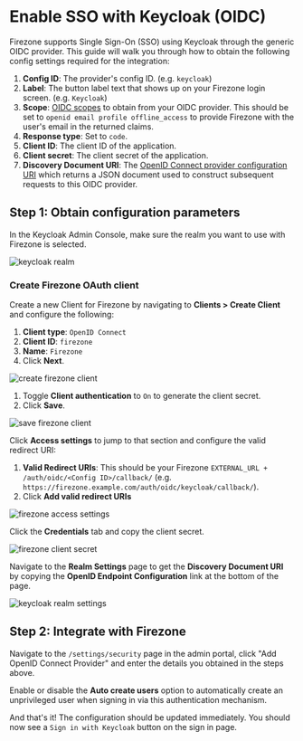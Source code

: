 
# Enable SSO with Keycloak (OIDC)

Firezone supports Single Sign-On (SSO) using Keycloak through the generic OIDC
provider. This guide will walk you through how to obtain the following config
settings required for the integration:

1. **Config ID**: The provider's config ID. (e.g. `keycloak`)
1. **Label**: The button label text that shows up on your Firezone login screen.
   (e.g. `Keycloak`)
1. **Scope**:
   [OIDC scopes](https://openid.net/specs/openid-connect-basic-1_0.html#Scopes)
   to obtain from your OIDC provider. This should be set to
   `openid email profile offline_access` to provide Firezone with the user's
   email in the returned claims.
1. **Response type**: Set to `code`.
1. **Client ID**: The client ID of the application.
1. **Client secret**: The client secret of the application.
1. **Discovery Document URI**: The
   [OpenID Connect provider configuration URI](https://openid.net/specs/openid-connect-discovery-1_0.html#ProviderConfig)
   which returns a JSON document used to construct subsequent requests to this
   OIDC provider.

## Step 1: Obtain configuration parameters

In the Keycloak Admin Console, make sure the realm you want to use with Firezone
is selected.

<Image
  alt="keycloak realm"
  src="/images/keycloak-realm.png"
  width={960}
  height={540}
/>

### Create Firezone OAuth client

Create a new Client for Firezone by navigating to **Clients > Create Client**
and configure the following:

1. **Client type**: `OpenID Connect`
1. **Client ID**: `firezone`
1. **Name**: `Firezone`
1. Click **Next**.

<Image
  alt="create firezone client"
  src="/images/create-firezone-client.png"
  width={960}
  height={540}
/>

1. Toggle **Client authentication** to `On` to generate the client secret.
1. Click **Save**.

<Image
  alt="save firezone client"
  src="/images/save-firezone-client.png"
  width={960}
  height={540}
/>

Click **Access settings** to jump to that section and configure the valid
redirect URI:

1. **Valid Redirect URIs**: This should be your Firezone
   `EXTERNAL_URL + /auth/oidc/<Config ID>/callback/` (e.g.
   `https://firezone.example.com/auth/oidc/keycloak/callback/`).
1. Click **Add valid redirect URIs**

<Image
  alt="firezone access settings"
  src="/images/firezone-access-settings.png"
  width={960}
  height={540}
/>

Click the **Credentials** tab and copy the client secret.

<Image
  alt="firezone client secret"
  src="/images/firezone-client-secret.png"
  width={960}
  height={540}
/>

Navigate to the **Realm Settings** page to get the **Discovery Document URI** by
copying the **OpenID Endpoint Configuration** link at the bottom of the page.

<Image
  alt="keycloak realm settings"
  src="/images/keycloak-realm-settings.png"
  width={960}
  height={540}
/>

## Step 2: Integrate with Firezone

Navigate to the `/settings/security` page in the admin portal, click "Add OpenID
Connect Provider" and enter the details you obtained in the steps above.

Enable or disable the **Auto create users** option to automatically create an
unprivileged user when signing in via this authentication mechanism.

And that's it! The configuration should be updated immediately. You should now
see a `Sign in with Keycloak` button on the sign in page.
